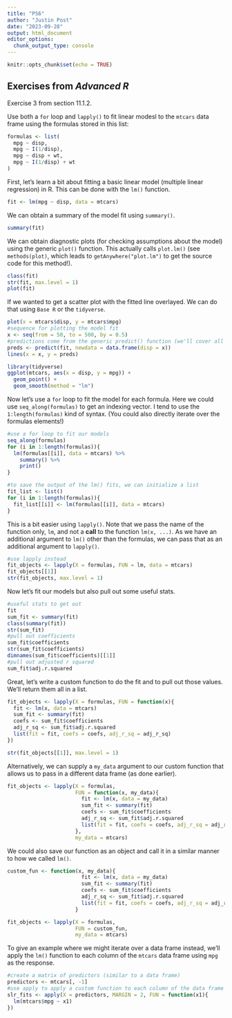```yaml
---
title: "PS6"
author: "Justin Post"
date: "2023-09-28"
output: html_document
editor_options: 
  chunk_output_type: console
---
```


```r
knitr::opts_chunk$set(echo = TRUE)
```

## Exercises from *Advanced R*

Exercise 3 from section 11.1.2.

Use both a `for` loop and `lapply()` to fit linear modesl to the `mtcars` data frame using the formulas stored in this list:

```r
formulas <- list(
  mpg ~ disp,
  mpg ~ I(1/disp),
  mpg ~ disp + wt,
  mpg ~ I(1/disp) + wt
)
```

First, let's learn a bit about fitting a basic linear model (multiple linear regression) in R. This can be done with the `lm()` function. 

```r
fit <- lm(mpg ~ disp, data = mtcars)
```

We can obtain a summary of the model fit using `summary()`.

```r
summary(fit)
```

We can obtain diagnostic plots (for checking assumptions about the model) using the generic `plot()` function. This actually calls `plot.lm()` (see `methods(plot)`, which leads to `getAnywhere("plot.lm")` to get the source code for this method!).
```r
class(fit)
str(fit, max.level = 1)
plot(fit)
```

If we wanted to get a scatter plot with the fitted line overlayed. We can do that using `Base R` or the `tidyverse`.

```r
plot(x = mtcars$disp, y = mtcars$mpg)
#sequence for plotting the model fit
x <- seq(from = 50, to = 500, by = 0.5)
#predictions come from the generic predict() function (we'll cover all this in topic 3!)
preds <- predict(fit, newdata = data.frame(disp = x))
lines(x = x, y = preds)

library(tidyverse)
ggplot(mtcars, aes(x = disp, y = mpg)) + 
  geom_point() + 
  geom_smooth(method = "lm")
```

Now let's use a `for` loop to fit the model for each formula. Here we could use `seq_along(formulas)` to get an indexing vector. I tend to use the `1:length(formulas)` kind of syntax. (You could also directly iterate over the formulas elements!)

```r
#use a for loop to fit our models
seq_along(formulas)
for (i in 1:length(formulas)){
  lm(formulas[[i]], data = mtcars) %>%
    summary() %>%
    print()
}

#to save the output of the lm() fits, we can initialize a list
fit_list <- list()
for (i in 1:length(formulas)){
  fit_list[[i]] <- lm(formulas[[i]], data = mtcars) 
}
```

This is a bit easier using `lapply()`. Note that we pass the name of the function only, `lm`, and not a **call** to the function `lm(x, ...)`. As we have an additional argument to `lm()` other than the formulas, we can pass that as an additional argument to `lapply()`.

```r
#use lapply instead
fit_objects <- lapply(X = formulas, FUN = lm, data = mtcars)
fit_objects[[1]]
str(fit_objects, max.level = 1)
```

Now let's fit our models but also pull out some useful stats.

```r
#useful stats to get out
fit
sum_fit <- summary(fit)
class(summary(fit))
str(sum_fit)
#pull out coefficients
sum_fit$coefficients
str(sum_fit$coefficients)
dimnames(sum_fit$coefficients)[[1]]
#pull out adjusted r squared
sum_fit$adj.r.squared
```

Great, let's write a custom function to do the fit and to pull out those values. We'll return them all in a list.

```r
fit_objects <- lapply(X = formulas, FUN = function(x){
  fit <- lm(x, data = mtcars)
  sum_fit <- summary(fit)
  coefs <- sum_fit$coefficients
  adj_r_sq <- sum_fit$adj.r.squared
  list(fit = fit, coefs = coefs, adj_r_sq = adj_r_sq)
})

str(fit_objects[[1]], max.level = 1)
```

Alternatively, we can supply a `my_data` argument to our custom function that allows us to pass in a different data frame (as done earlier).

```r
fit_objects <- lapply(X = formulas, 
                      FUN = function(x, my_data){
                        fit <- lm(x, data = my_data)
                        sum_fit <- summary(fit)
                        coefs <- sum_fit$coefficients
                        adj_r_sq <- sum_fit$adj.r.squared
                        list(fit = fit, coefs = coefs, adj_r_sq = adj_r_sq)
                      }, 
                      my_data = mtcars)
```

We could also save our function as an object and call it in a similar manner to how we called `lm()`.

```r
custom_fun <- function(x, my_data){
                        fit <- lm(x, data = my_data)
                        sum_fit <- summary(fit)
                        coefs <- sum_fit$coefficients
                        adj_r_sq <- sum_fit$adj.r.squared
                        list(fit = fit, coefs = coefs, adj_r_sq = adj_r_sq)
                      }

fit_objects <- lapply(X = formulas, 
                      FUN = custom_fun, 
                      my_data = mtcars)
```


To give an example where we might iterate over a data frame instead, we'll apply the `lm()` function to each column of the `mtcars` data frame using `mpg` as the response.

```r
#create a matrix of predictors (similar to a data frame)
predictors <- mtcars[, -1]
#use apply to apply a custom function to each column of the data frame
slr_fits <- apply(X = predictors, MARGIN = 2, FUN = function(x1){
  lm(mtcars$mpg ~ x1)
})
```







